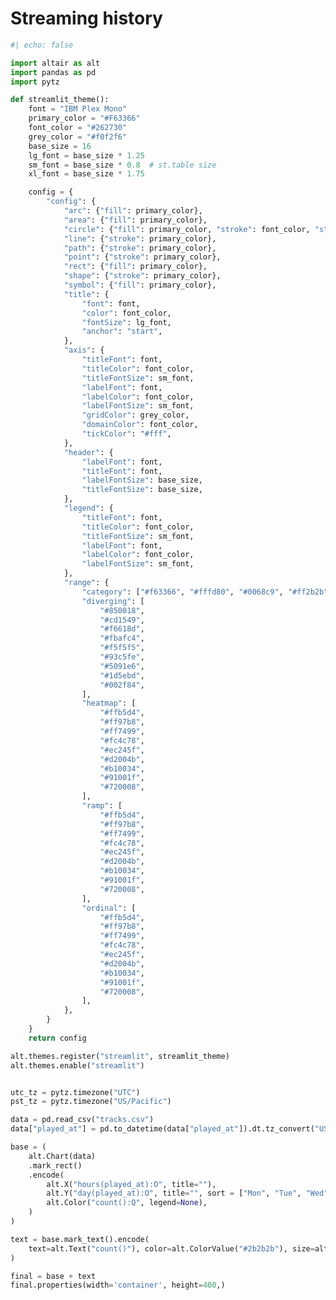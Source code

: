 # Streaming history

```python
#| echo: false

import altair as alt
import pandas as pd
import pytz

def streamlit_theme():
    font = "IBM Plex Mono"
    primary_color = "#F63366"
    font_color = "#262730"
    grey_color = "#f0f2f6"
    base_size = 16
    lg_font = base_size * 1.25
    sm_font = base_size * 0.8  # st.table size
    xl_font = base_size * 1.75

    config = {
        "config": {
            "arc": {"fill": primary_color},
            "area": {"fill": primary_color},
            "circle": {"fill": primary_color, "stroke": font_color, "strokeWidth": 0.5},
            "line": {"stroke": primary_color},
            "path": {"stroke": primary_color},
            "point": {"stroke": primary_color},
            "rect": {"fill": primary_color},
            "shape": {"stroke": primary_color},
            "symbol": {"fill": primary_color},
            "title": {
                "font": font,
                "color": font_color,
                "fontSize": lg_font,
                "anchor": "start",
            },
            "axis": {
                "titleFont": font,
                "titleColor": font_color,
                "titleFontSize": sm_font,
                "labelFont": font,
                "labelColor": font_color,
                "labelFontSize": sm_font,
                "gridColor": grey_color,
                "domainColor": font_color,
                "tickColor": "#fff",
            },
            "header": {
                "labelFont": font,
                "titleFont": font,
                "labelFontSize": base_size,
                "titleFontSize": base_size,
            },
            "legend": {
                "titleFont": font,
                "titleColor": font_color,
                "titleFontSize": sm_font,
                "labelFont": font,
                "labelColor": font_color,
                "labelFontSize": sm_font,
            },
            "range": {
                "category": ["#f63366", "#fffd80", "#0068c9", "#ff2b2b", "#09ab3b"],
                "diverging": [
                    "#850018",
                    "#cd1549",
                    "#f6618d",
                    "#fbafc4",
                    "#f5f5f5",
                    "#93c5fe",
                    "#5091e6",
                    "#1d5ebd",
                    "#002f84",
                ],
                "heatmap": [
                    "#ffb5d4",
                    "#ff97b8",
                    "#ff7499",
                    "#fc4c78",
                    "#ec245f",
                    "#d2004b",
                    "#b10034",
                    "#91001f",
                    "#720008",
                ],
                "ramp": [
                    "#ffb5d4",
                    "#ff97b8",
                    "#ff7499",
                    "#fc4c78",
                    "#ec245f",
                    "#d2004b",
                    "#b10034",
                    "#91001f",
                    "#720008",
                ],
                "ordinal": [
                    "#ffb5d4",
                    "#ff97b8",
                    "#ff7499",
                    "#fc4c78",
                    "#ec245f",
                    "#d2004b",
                    "#b10034",
                    "#91001f",
                    "#720008",
                ],
            },
        }
    }
    return config

alt.themes.register("streamlit", streamlit_theme)
alt.themes.enable("streamlit")


utc_tz = pytz.timezone("UTC")
pst_tz = pytz.timezone("US/Pacific")

data = pd.read_csv("tracks.csv")
data["played_at"] = pd.to_datetime(data["played_at"]).dt.tz_convert("US/Pacific")

base = (
    alt.Chart(data)
    .mark_rect()
    .encode(
        alt.X("hours(played_at):O", title=""),
        alt.Y("day(played_at):O", title="", sort = ["Mon", "Tue", "Wed", "Thu", "Fri", "Sat", "Sun"]),
        alt.Color("count():Q", legend=None),
    )
)

text = base.mark_text().encode(
    text=alt.Text("count()"), color=alt.ColorValue("#2b2b2b"), size=alt.SizeValue(15)
)

final = base + text
final.properties(width='container', height=400,)
```
